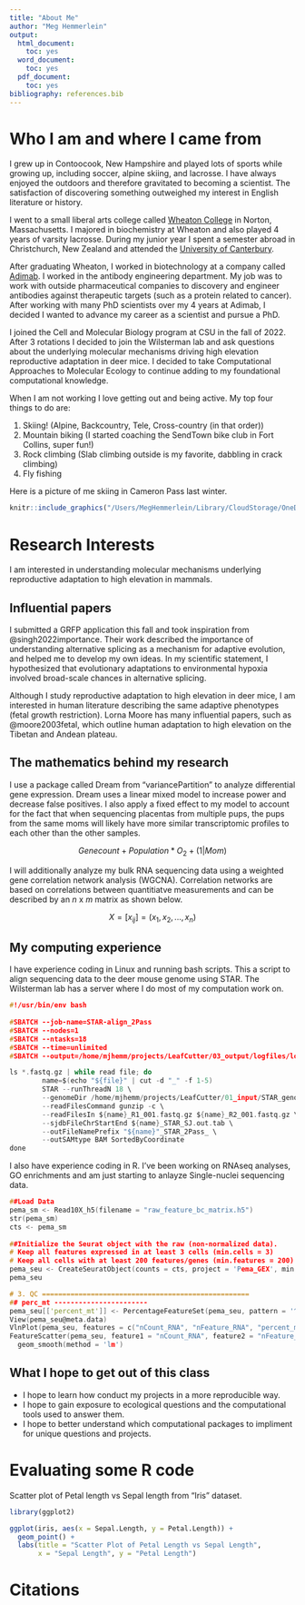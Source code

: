 ```yaml
---
title: "About Me"
author: "Meg Hemmerlein"
output:
  html_document:
    toc: yes
  word_document:
    toc: yes
  pdf_document:
    toc: yes
bibliography: references.bib
---
```


# Who I am and where I came from

I grew up in Contoocook, New Hampshire and played lots of sports while growing up, including soccer, alpine skiing, and lacrosse. I have always enjoyed the outdoors and therefore gravitated to becoming a scientist. The satisfaction of discovering something outweighed my interest in English literature or history.

I went to a small liberal arts college called [Wheaton College](https://wheatoncollege.edu/) in Norton, Massachusetts. I majored in biochemistry at Wheaton and also played 4 years of varsity lacrosse. During my junior year I spent a semester abroad in Christchurch, New Zealand and attended the [University of Canterbury](https://www.canterbury.ac.nz/).

After graduating Wheaton, I worked in biotechnology at a company called [Adimab](https://www.adimab.com/). I worked in the antibody engineering department. My job was to work with outside pharmaceutical companies to discovery and engineer antibodies against therapeutic targets (such as a protein related to cancer). After working with many PhD scientists over my 4 years at Adimab, I decided I wanted to advance my career as a scientist and pursue a PhD. 

I joined the Cell and Molecular Biology program at CSU in the fall of 2022. After 3 rotations I decided to join the Wilsterman lab and ask questions about the underlying molecular mechanisms driving high elevation reproductive adaptation in deer mice. I decided to take Computational Approaches to Molecular Ecology to continue adding to my foundational computational knowledge.

When I am not working I love getting out and being active. My top four things
to do are:

1. Skiing! (Alpine, Backcountry, Tele, Cross-country (in that order))
2. Mountain biking (I started coaching the SendTown bike club in Fort Collins, super fun!)
3. Rock climbing (Slab climbing outside is my favorite, dabbling in crack climbing)
4. Fly fishing 

Here is a picture of me skiing in Cameron Pass last winter.

```r
knitr::include_graphics("/Users/MegHemmerlein/Library/CloudStorage/OneDrive-Colostate/Spring 2024/BZ562/con-gen-csu-mjhemmerlein/images/skiing.jpg", auto_pdf = TRUE)
```


# Research Interests

I am interested in understanding molecular mechanisms underlying reproductive adaptation to high elevation in mammals.

## Influential papers

I submitted a GRFP application this fall and took inspiration from @singh2022importance. Their work described the importance of understanding alternative splicing as a mechanism for adaptive evolution, and helped me to develop my own ideas. In my scientific statement, I hypothesized that evolutionary adaptations to environmental hypoxia involved broad-scale chances in alternative splicing.

Although I study reproductive adaptation to high elevation in deer mice, I am interested in human literature describing the same adaptive phenotypes (fetal growth restriction). Lorna Moore has many influential papers, such as @moore2003fetal, which outline human adaptation to high elevation on the Tibetan and Andean plateau. 

## The mathematics behind my research

I use a package called Dream from "variancePartition" to analyze differential gene expression.  Dream uses a linear mixed model to increase power and decrease false positives. I also apply a fixed effect to my model to account for the fact that when sequencing placentas from multiple pups, the pups from the same moms will likely have more similar transcriptomic profiles to each other than the other samples. 


$$
Genecount + Population*O_2 + (1|Mom)
$$

I will additionally analyze my bulk RNA sequencing data using a weighted gene correlation network analysis (WGCNA). Correlation networks are based on correlations between quantitiatve measurements and can be described by an $n$ x $m$ matrix as shown below. 

$$
X = [x_{ij}] = (x_1, x_2, ..., x_n)
$$

## My computing experience
I have experience coding in Linux and running bash scripts. This a script to align sequencing data to the deer mouse genome using STAR. The Wilsterman lab has a server where I do most of my computation work on. 
```c
#!/usr/bin/env bash
 
#SBATCH --job-name=STAR-align_2Pass
#SBATCH --nodes=1
#SBATCH --ntasks=18
#SBATCH --time=unlimited
#SBATCH --output=/home/mjhemm/projects/LeafCutter/03_output/logfiles/log_STAR-align_2Pass_%J.txt

ls *.fastq.gz | while read file; do
        name=$(echo "${file}" | cut -d "_" -f 1-5)
        STAR --runThreadN 18 \
        --genomeDir /home/mjhemm/projects/LeafCutter/01_input/STAR_genome \
        --readFilesCommand gunzip -c \
        --readFilesIn ${name}_R1_001.fastq.gz ${name}_R2_001.fastq.gz \
        --sjdbFileChrStartEnd ${name}_STAR_SJ.out.tab \
        --outFileNamePrefix "${name}"_STAR_2Pass_ \
        --outSAMtype BAM SortedByCoordinate
done
```

I also have experience coding in R. I've been working on RNAseq analyses, GO enrichments and am just starting to anlayze Single-nuclei sequencing data. 

```c
##Load Data
pema_sm <- Read10X_h5(filename = "raw_feature_bc_matrix.h5")
str(pema_sm)
cts <- pema_sm
 
##Initialize the Seurat object with the raw (non-normalized data).
# Keep all features expressed in at least 3 cells (min.cells = 3)
# Keep all cells with at least 200 features/genes (min.features = 200)
pema_seu <- CreateSeuratObject(counts = cts, project = 'Pema_GEX', min.cells = 3, min.features = 200)
pema_seu

# 3. QC ===================================================
## perc_mt -----------------------
pema_seu[['percent_mt']] <- PercentageFeatureSet(pema_seu, pattern = '^MT-')
View(pema_seu@meta.data)
VlnPlot(pema_seu, features = c("nCount_RNA", "nFeature_RNA", "percent_mt"), ncol = 3)
FeatureScatter(pema_seu, feature1 = "nCount_RNA", feature2 = "nFeature_RNA") +
  geom_smooth(method = 'lm')
```

## What I hope to get out of this class

* I hope to learn how conduct my projects in a more reproducible way.
* I hope to gain exposure to ecological questions and the computational tools used to answer them.
* I hope to better understand which computational packages to impliment for unique questions and projects.

# Evaluating some R code

Scatter plot of Petal length vs Sepal length from "Iris" dataset.

```r
library(ggplot2)

ggplot(iris, aes(x = Sepal.Length, y = Petal.Length)) +
  geom_point() +
  labs(title = "Scatter Plot of Petal Length vs Sepal Length",
       x = "Sepal Length", y = "Petal Length")
```


# Citations

